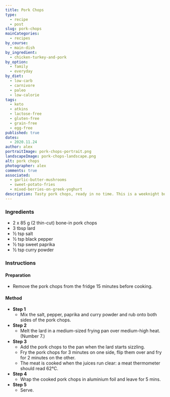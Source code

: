 ```yaml
---
title: Pork Chops
type:
  - recipe
  - post
slug: pork-chops
mainCategories:
  - recipes
by_course:
  - main-dish
by_ingredient:
  - chicken-turkey-and-pork
by_option:
  - family
  - everyday
by_diet:
  - low-carb
  - carnivore
  - paleo
  - low-calorie
tags:
  - keto
  - atkins
  - lactose-free
  - gluten-free
  - grain-free
  - egg-free
published: true
dates:
  - 2020.11.24
author: alex
portraitImage: pork-chops-portrait.png
landscapeImage: pork-chops-landscape.png
alt: pork chops
photographer: alex
comments: true
associated:
  - garlic-butter-mushrooms
  - sweet-potato-fries
  - mixed-berries-on-greek-yoghurt
description: Tasty pork chops, ready in no time. This is a weeknight budget recipe.
---
```


<Ingredients>

### Ingredients

- 2 x 85 g (2 thin-cut) bone-in pork chops
- 3 tbsp lard
- ½ tsp salt
- ½ tsp black pepper
- ½ tsp sweet paprika
- ½ tsp curry powder

</Ingredients>

<Instructions>

### Instructions

#### Preparation

- Remove the pork chops from the fridge 15 minutes before cooking.

#### Method

- **Step 1**
  - Mix the salt, pepper, paprika and curry powder and rub onto both sides of the pork chops.
- **Step 2**
  - Melt the lard in a medium-sized frying pan over medium-high heat. (Number 7.)
- **Step 3**
  - Add the pork chops to the pan when the lard starts sizzling.
  - Fry the pork chops for 3 minutes on one side, flip them over and fry for 2 minutes on the other.
  - The meat is cooked when the juices run clear: a meat thermometer should read 62°C.
- **Step 4**
  - Wrap the cooked pork chops in aluminium foil and leave for 5 mins.
- **Step 5**
  - Serve.

</Instructions>
